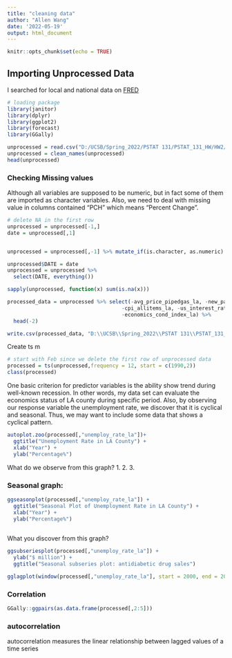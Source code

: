```yaml
---
title: "cleaning data"
author: "Allen Wang"
date: '2022-05-19'
output: html_document
---
```


```r
knitr::opts_chunk$set(echo = TRUE)
```

## Importing Unprocessed Data
I searched for local and national data on [FRED](https://fred.stlouisfed.org/series/PCE)

```r
# loading package 
library(janitor)
library(dplyr)
library(ggplot2)
library(forecast)
library(GGally)
```


```r
unprocessed = read.csv("D:/UCSB/Spring_2022/PSTAT 131/PSTAT_131_HW/HW2/PSTAT-131/Final Project/data/unprocessed_data.csv")
unprocessed = clean_names(unprocessed)
head(unprocessed)
```

### Checking Missing values 

Although all variables are supposed to be numeric, but in fact some of them are imported as character variables. Also, we need to deal with missing value in columns contained "PCH" which means "Percent Change".

```r
# delete NA in the first row 
unprocessed = unprocessed[-1,]
date = unprocessed[,1]


unprocessed = unprocessed[,-1] %>% mutate_if(is.character, as.numeric)

unprocessed$DATE = date
unprocessed = unprocessed %>%
  select(DATE, everything())

sapply(unprocessed, function(x) sum(is.na(x)))
```
```r
processed_data = unprocessed %>% select(-avg_price_pipedgas_la, -new_patent_ass_la,
                                     -cpi_allitems_la, -us_interest_rate,
                                     -economics_cond_index_la) %>% 
  head(-2)

```

```r
write.csv(processed_data, "D:\\UCSB\\Spring_2022\\PSTAT 131\\PSTAT_131_HW\\HW2\\PSTAT-131\\Final Project\\data\\processed_data.csv", row.names = FALSE)
```


Create ts m
```r
# start with Feb since we delete the first row of unprocessed data
processed = ts(unprocessed,frequency = 12, start = c(1990,2)) 
class(processed)
```
One basic criterion for predictor variables is the ability show trend during well-known recession. In other words, my data set can evaluate the economics status of LA county during specific period. Also, by observing our response variable the unemployment rate, we discover that it is cyclical and seasonal. Thus, we may want to include some data that shows a cyclical pattern. 


```r
autoplot.zoo(processed[,"unemploy_rate_la"])+
  ggtitle("Unemployment Rate in LA County") +
  xlab("Year") +
  ylab("Percentage%")
```
What do we observe from this graph?
1.
2. 
3. 


### Seasonal graph:
```r
ggseasonplot(processed[,"unemploy_rate_la"]) +
  ggtitle("Seasonal Plot of Unemployment Rate in LA County") +
  xlab("Year") +
  ylab("Percentage%")
  
```
What you discover from this graph?


```r
ggsubseriesplot(processed[,"unemploy_rate_la"]) +
  ylab("$ million") +
  ggtitle("Seasonal subseries plot: antidiabetic drug sales")
```
```r
gglagplot(window(processed[,"unemploy_rate_la"], start = 2000, end = 2008))
```


### Correlation

```r
GGally::ggpairs(as.data.frame(processed[,2:5]))
```

### autocorrelation 
autocorrelation measures the linear relationship between lagged values of a time series




